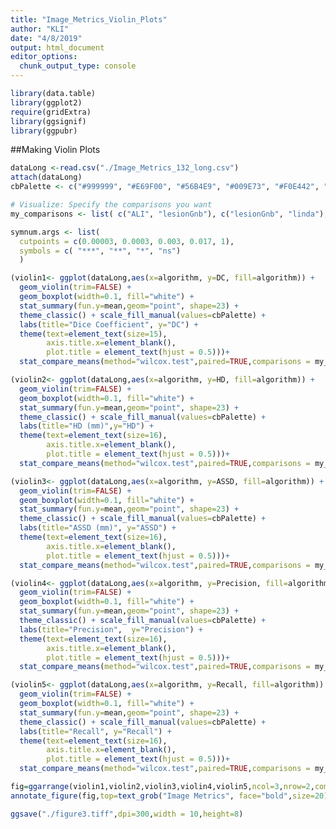 ```yaml
---
title: "Image_Metrics_Violin_Plots"
author: "KLI"
date: "4/8/2019"
output: html_document
editor_options: 
  chunk_output_type: console
---
```


```r
library(data.table)
library(ggplot2)
require(gridExtra)
library(ggsignif)
library(ggpubr)
```


##Making Violin Plots
```r
dataLong <-read.csv("./Image_Metrics_132_long.csv")
attach(dataLong)
cbPalette <- c("#999999", "#E69F00", "#56B4E9", "#009E73", "#F0E442", "#0072B2", "#D55E00", "#CC79A7")

# Visualize: Specify the comparisons you want
my_comparisons <- list( c("ALI", "lesionGnb"), c("lesionGnb", "linda"), c("linda", "ALI") )

symnum.args <- list(
  cutpoints = c(0.00003, 0.0003, 0.003, 0.017, 1), 
  symbols = c( "***", "**", "*", "ns")
  )

(violin1<- ggplot(dataLong,aes(x=algorithm, y=DC, fill=algorithm)) +
  geom_violin(trim=FALSE) + 
  geom_boxplot(width=0.1, fill="white") + 
  stat_summary(fun.y=mean,geom="point", shape=23) + 
  theme_classic() + scale_fill_manual(values=cbPalette) +
  labs(title="Dice Coefficient", y="DC") +
  theme(text=element_text(size=15),
        axis.title.x=element_blank(),
        plot.title = element_text(hjust = 0.5)))+
  stat_compare_means(method="wilcox.test",paired=TRUE,comparisons = my_comparisons,symnum.args = symnum.args) -> violin1

(violin2<- ggplot(dataLong,aes(x=algorithm, y=HD, fill=algorithm)) +
  geom_violin(trim=FALSE) + 
  geom_boxplot(width=0.1, fill="white") + 
  stat_summary(fun.y=mean,geom="point", shape=23) + 
  theme_classic() + scale_fill_manual(values=cbPalette) +
  labs(title="HD (mm)",y="HD") +
  theme(text=element_text(size=16),
        axis.title.x=element_blank(),
        plot.title = element_text(hjust = 0.5)))+
  stat_compare_means(method="wilcox.test",paired=TRUE,comparisons = my_comparisons, symnum.args = symnum.args) -> violin2

(violin3<- ggplot(dataLong,aes(x=algorithm, y=ASSD, fill=algorithm)) +
  geom_violin(trim=FALSE) + 
  geom_boxplot(width=0.1, fill="white") + 
  stat_summary(fun.y=mean,geom="point", shape=23) + 
  theme_classic() + scale_fill_manual(values=cbPalette) +
  labs(title="ASSD (mm)", y="ASSD") +
  theme(text=element_text(size=16),
        axis.title.x=element_blank(),
        plot.title = element_text(hjust = 0.5)))+
  stat_compare_means(method="wilcox.test",paired=TRUE,comparisons = my_comparisons, symnum.args = symnum.args) ->violin3

(violin4<- ggplot(dataLong,aes(x=algorithm, y=Precision, fill=algorithm)) +
  geom_violin(trim=FALSE) + 
  geom_boxplot(width=0.1, fill="white") + 
  stat_summary(fun.y=mean,geom="point", shape=23) + 
  theme_classic() + scale_fill_manual(values=cbPalette) +
  labs(title="Precision",  y="Precision") +
  theme(text=element_text(size=16),
        axis.title.x=element_blank(),
        plot.title = element_text(hjust = 0.5)))+
  stat_compare_means(method="wilcox.test",paired=TRUE,comparisons = my_comparisons, symnum.args = symnum.args) -> violin4

(violin5<- ggplot(dataLong,aes(x=algorithm, y=Recall, fill=algorithm)) +
  geom_violin(trim=FALSE) + 
  geom_boxplot(width=0.1, fill="white") + 
  stat_summary(fun.y=mean,geom="point", shape=23) + 
  theme_classic() + scale_fill_manual(values=cbPalette) +
  labs(title="Recall", y="Recall") +
  theme(text=element_text(size=16),
        axis.title.x=element_blank(),
        plot.title = element_text(hjust = 0.5)))+
  stat_compare_means(method="wilcox.test",paired=TRUE,comparisons = my_comparisons, symnum.args = symnum.args) ->violin5

fig=ggarrange(violin1,violin2,violin3,violin4,violin5,ncol=3,nrow=2,common.legend=TRUE,legend="bottom")
annotate_figure(fig,top=text_grob("Image Metrics", face="bold",size=20))

ggsave("./figure3.tiff",dpi=300,width = 10,height=8)

```